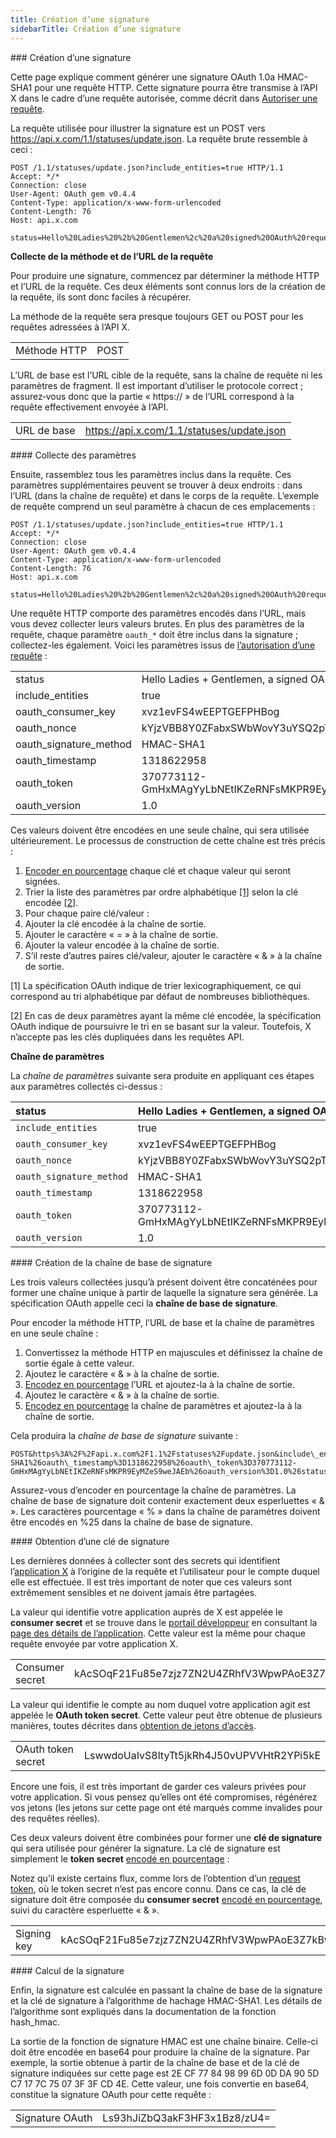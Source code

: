 ```yaml
---
title: Création d’une signature
sidebarTitle: Création d’une signature
---
```



<div id="creating-a-signature">
  ### Création d’une signature
</div>

Cette page explique comment générer une signature OAuth 1.0a HMAC-SHA1 pour une requête HTTP. Cette signature pourra être transmise à l’API X dans le cadre d’une requête autorisée, comme décrit dans [Autoriser une requête](/fr/resources/fundamentals/authentication/oauth-1-0a/authorizing-a-request).

La requête utilisée pour illustrer la signature est un POST vers https://api.x.com/1.1/statuses/update.json. La requête brute ressemble à ceci :

```
POST /1.1/statuses/update.json?include_entities=true HTTP/1.1
Accept: */*
Connection: close
User-Agent: OAuth gem v0.4.4
Content-Type: application/x-www-form-urlencoded
Content-Length: 76
Host: api.x.com

status=Hello%20Ladies%20%2b%20Gentlemen%2c%20a%20signed%20OAuth%20request%21
```

**Collecte de la méthode et de l’URL de la requête**

Pour produire une signature, commencez par déterminer la méthode HTTP et l’URL de la requête. Ces deux éléments sont connus lors de la création de la requête, ils sont donc faciles à récupérer.

La méthode de la requête sera presque toujours GET ou POST pour les requêtes adressées à l’API X.

|     |     |
| :--- | :--- |
| Méthode HTTP | POST |

L’URL de base est l’URL cible de la requête, sans la chaîne de requête ni les paramètres de fragment. Il est important d’utiliser le protocole correct ; assurez‑vous donc que la partie « https:// » de l’URL correspond à la requête effectivement envoyée à l’API.

|     |     |
| :--- | :--- |
| URL de base | https://api.x.com/1.1/statuses/update.json |

<div id="collecting-parameters">
  #### Collecte des paramètres
</div>

Ensuite, rassemblez tous les paramètres inclus dans la requête. Ces paramètres supplémentaires peuvent se trouver à deux endroits : dans l’URL (dans la chaîne de requête) et dans le corps de la requête. L’exemple de requête comprend un seul paramètre à chacun de ces emplacements :

```
POST /1.1/statuses/update.json?include_entities=true HTTP/1.1
Accept: */*
Connection: close
User-Agent: OAuth gem v0.4.4
Content-Type: application/x-www-form-urlencoded
Content-Length: 76
Host: api.x.com

status=Hello%20Ladies%20%2b%20Gentlemen%2c%20a%20signed%20OAuth%20request%21
```

Une requête HTTP comporte des paramètres encodés dans l’URL, mais vous devez collecter leurs valeurs brutes. En plus des paramètres de la requête, chaque paramètre `oauth_*` doit être inclus dans la signature ; collectez-les également. Voici les paramètres issus de [l’autorisation d’une requête](/fr/resources/fundamentals/authentication/oauth-1-0a/authorizing-a-request) :

|     |     |
| :--- | :--- |
| status | Hello Ladies + Gentlemen, a signed OAuth request! |
| include&#95;entities | true |
| oauth&#95;consumer&#95;key | xvz1evFS4wEEPTGEFPHBog |
| oauth&#95;nonce | kYjzVBB8Y0ZFabxSWbWovY3uYSQ2pTgmZeNu2VS4cg |
| oauth&#95;signature&#95;method | HMAC-SHA1 |
| oauth&#95;timestamp | 1318622958 |
| oauth&#95;token | 370773112-GmHxMAgYyLbNEtIKZeRNFsMKPR9EyMZeS9weJAEb |
| oauth&#95;version | 1.0 |

Ces valeurs doivent être encodées en une seule chaîne, qui sera utilisée ultérieurement. Le processus de construction de cette chaîne est très précis :

1. [Encoder en pourcentage](/fr/resources/fundamentals/authentication/oauth-1-0a/percent-encoding-parameters) chaque clé et chaque valeur qui seront signées.
2. Trier la liste des paramètres par ordre alphabétique [[1]](/fr/resources/fundamentals/authentication/oauth-1-0a/creating-a-signature) selon la clé encodée [[2]](/fr/resources/fundamentals/authentication/oauth-1-0a/creating-a-signature).
3. Pour chaque paire clé/valeur :
4. Ajouter la clé encodée à la chaîne de sortie.
5. Ajouter le caractère « = » à la chaîne de sortie.
6. Ajouter la valeur encodée à la chaîne de sortie.
7. S’il reste d’autres paires clé/valeur, ajouter le caractère « &amp; » à la chaîne de sortie.
    

[1] La spécification OAuth indique de trier lexicographiquement, ce qui correspond au tri alphabétique par défaut de nombreuses bibliothèques.

[2] En cas de deux paramètres ayant la même clé encodée, la spécification OAuth indique de poursuivre le tri en se basant sur la valeur. Toutefois, X n’accepte pas les clés dupliquées dans les requêtes API.
 

**Chaîne de paramètres**

La *chaîne de paramètres* suivante sera produite en appliquant ces étapes aux paramètres collectés ci-dessus :

| status                   | Hello Ladies + Gentlemen, a signed OAuth request!  |
|:--------------------------|:----------------------------------------------------|
| `include_entities`       | true                                               |
| `oauth_consumer_key`     | xvz1evFS4wEEPTGEFPHBog                             |
| `oauth_nonce`            | kYjzVBB8Y0ZFabxSWbWovY3uYSQ2pTgmZeNu2VS4cg         |
| `oauth_signature_method` | HMAC-SHA1                                          |
| `oauth_timestamp`        | 1318622958                                         |
| `oauth_token`            | 370773112-GmHxMAgYyLbNEtIKZeRNFsMKPR9EyMZeS9weJAEb |
| `oauth_version`          | 1.0                                                |

<div id="creating-the-signature-base-string">
  #### Création de la chaîne de base de signature
</div>

Les trois valeurs collectées jusqu’à présent doivent être concaténées pour former une chaîne unique à partir de laquelle la signature sera générée. La spécification OAuth appelle ceci la **chaîne de base de signature**.

Pour encoder la méthode HTTP, l’URL de base et la chaîne de paramètres en une seule chaîne :

1. Convertissez la méthode HTTP en majuscules et définissez la chaîne de sortie égale à cette valeur.
2. Ajoutez le caractère « &amp; » à la chaîne de sortie.
3. [Encodez en pourcentage](/fr/resources/fundamentals/authentication/oauth-1-0a/percent-encoding-parameters) l’URL et ajoutez-la à la chaîne de sortie.
4. Ajoutez le caractère « &amp; » à la chaîne de sortie.
5. [Encodez en pourcentage](/fr/resources/fundamentals/authentication/oauth-1-0a/percent-encoding-parameters) la chaîne de paramètres et ajoutez-la à la chaîne de sortie.
    

Cela produira la *chaîne de base de signature* suivante :

```
POST&https%3A%2F%2Fapi.x.com%2F1.1%2Fstatuses%2Fupdate.json&include\_entities%3Dtrue%26oauth\_consumer\_key%3Dxvz1evFS4wEEPTGEFPHBog%26oauth\_nonce%3DkYjzVBB8Y0ZFabxSWbWovY3uYSQ2pTgmZeNu2VS4cg%26oauth\_signature\_method%3DHMAC-SHA1%26oauth\_timestamp%3D1318622958%26oauth\_token%3D370773112-GmHxMAgYyLbNEtIKZeRNFsMKPR9EyMZeS9weJAEb%26oauth_version%3D1.0%26status%3DHello%2520Ladies%2520%252B%2520Gentlemen%252C%2520a%2520signed%2520OAuth%2520request%2521
```

Assurez-vous d’encoder en pourcentage la chaîne de paramètres. La chaîne de base de signature doit contenir exactement deux esperluettes « &amp; ». Les caractères pourcentage « % » dans la chaîne de paramètres doivent être encodés en %25 dans la chaîne de base de signature.
 

<div id="getting-a-signing-key">
  #### Obtention d’une clé de signature
</div>

Les dernières données à collecter sont des secrets qui identifient l’[application X](/fr/resources/fundamentals/developer-apps) à l’origine de la requête et l’utilisateur pour le compte duquel elle est effectuée. Il est très important de noter que ces valeurs sont extrêmement sensibles et ne doivent jamais être partagées.

La valeur qui identifie votre application auprès de X est appelée le **consumer secret** et se trouve dans le [portail développeur](/fr/resources/fundamentals/developer-portal) en consultant la [page des détails de l’application](/fr/resources/fundamentals/developer-apps). Cette valeur est la même pour chaque requête envoyée par votre application X.

|     |     |
| :--- | :--- |
| Consumer secret | kAcSOqF21Fu85e7zjz7ZN2U4ZRhfV3WpwPAoE3Z7kBw |

La valeur qui identifie le compte au nom duquel votre application agit est appelée le **OAuth token secret**. Cette valeur peut être obtenue de plusieurs manières, toutes décrites dans [obtention de jetons d’accès](/fr/resources/fundamentals/authentication/oauth-1-0a/obtaining-user-access-tokens).

|     |     |
| :--- | :--- |
| OAuth token secret | LswwdoUaIvS8ltyTt5jkRh4J50vUPVVHtR2YPi5kE |

Encore une fois, il est très important de garder ces valeurs privées pour votre application. Si vous pensez qu’elles ont été compromises, régénérez vos jetons (les jetons sur cette page ont été marqués comme invalides pour des requêtes réelles).

Ces deux valeurs doivent être combinées pour former une **clé de signature** qui sera utilisée pour générer la signature. La clé de signature est simplement le **token secret** [encodé en pourcentage](/fr/resources/fundamentals/authentication/oauth-1-0a/percent-encoding-parameters) :

Notez qu’il existe certains flux, comme lors de l’obtention d’un [request token](/fr/resources/fundamentals/authentication/oauth-1-0a/obtaining-user-access-tokens), où le token secret n’est pas encore connu. Dans ce cas, la clé de signature doit être composée du **consumer secret** [encodé en pourcentage](/fr/resources/fundamentals/authentication/oauth-1-0a/percent-encoding-parameters), suivi du caractère esperluette « &amp; ».

|     |     |
| :--- | :--- |
| Signing key | kAcSOqF21Fu85e7zjz7ZN2U4ZRhfV3WpwPAoE3Z7kBw&amp;LswwdoUaIvS8ltyTt5jkRh4J50vUPVVHtR2YPi5kE |

<div id="calculating-the-signature">
  #### Calcul de la signature
</div>

Enfin, la signature est calculée en passant la chaîne de base de la signature et la clé de signature à l’algorithme de hachage HMAC-SHA1. Les détails de l’algorithme sont expliqués dans la documentation de la fonction hash&#95;hmac.

La sortie de la fonction de signature HMAC est une chaîne binaire. Celle-ci doit être encodée en base64 pour produire la chaîne de la signature. Par exemple, la sortie obtenue à partir de la chaîne de base et de la clé de signature indiquées sur cette page est 2E CF 77 84 98 99 6D 0D DA 90 5D C7 17 7C 75 07 3F 3F CD 4E. Cette valeur, une fois convertie en base64, constitue la signature OAuth pour cette requête :

|     |     |
| :--- | :--- |
| Signature OAuth | Ls93hJiZbQ3akF3HF3x1Bz8/zU4= |